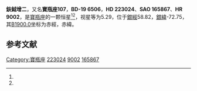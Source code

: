 {{Starbox begin
| name = 鈇鉞增二
}}
{{Starbox observe
| epoch = [[J2000.0|J2000.0]]
| constell = [[寶瓶座|寶瓶座]]<ref name=SIMBAD>{{cite web
 | url=http://simbad.u-strasbg.fr/simbad/sim-id?Ident=HR+9002
 | title=Pulsating variable Star
 | publisher=Centre de Données astronomiques de Strasbourg
 | work=SIMBAD
 | accessdate=2012-07-13
 | archive-date=2019-07-01
 | archive-url=https://web.archive.org/web/20190701111924/http://simbad.u-strasbg.fr/simbad/sim-id?Ident=HR%2B9002
 | dead-url=no
 }}</ref><ref name=DATA>{{cite web
 | url=http://vizier.u-strasbg.fr/viz-bin/VizieR-5?-out.add=.&-source=5050&-corr=PK=HR&-out.max=9999&HR=9002
 | title =VizieR Detailed Page
 | accessdate=2012-07-13}}</ref>
| 星官 = [[鈇鉞_(星官)|鈇鉞]] （[[室宿|室宿]]）
| ra = {{RA|23|46|0.9}}<ref name=SIMBAD /><ref name=DATA />
| dec = {{DEC|-18|40|41}}<ref name=SIMBAD /><ref name=DATA />
| appmag_v = 5.29<ref name=SIMBAD /><ref name=DATA />
}}
{{Starbox character
| class = F2III+F2V<ref name=SIMBAD /><ref name=DATA />
| b-v = 0.28<ref name=SIMBAD /><ref name=DATA />
| u-b = 0.14<ref name=SIMBAD /><ref name=DATA />
| r-i = <ref name=SIMBAD /><ref name=DATA />
| variable = 
}}
{{Starbox astrometry
| radial_v = 0.14
| prop_mo_ra = -2
| parallax = 0.012
| p_error = 
}}
{{Starbox catalog
| names =BD-19 6506，[[SAO星表|SAO]] 165867，[[HD星表|HD]] 223024，[[HR星表|HR]] 9002}}
{{Starbox reference |Simbad=HR+9002}}
{{Starbox end}}

'''鈇鉞增二'''，又名'''寶瓶座107'''，'''BD-19 6506'''，'''HD 223024'''、'''SAO 165867'''、'''HR 9002'''，是[[寶瓶座|寶瓶座]]的一颗恒星<ref name=SIMBAD /><ref name=DATA />，视星等为5.29，位于[[銀道座標系|銀經]]58.82，[[銀道座標系|銀緯]]-72.75，其[[B1900.0|B1900.0]]坐标为赤經{{RA|23|40|49.3}}，赤緯{{DEC|-19|-72.75|3}}。

== 参考文献 ==
{{reflist}}

{{star-stub}}

{{寶瓶座恒星}}
[[Category:寶瓶座|Category:寶瓶座]]
[[Category:HD和HDE天體|223024]]
[[Category:HR天體|9002]]
[[Category:SAO天體|165867]]